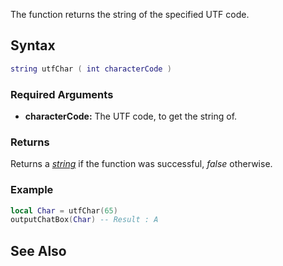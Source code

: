 
{{Server client function}}
The function returns the string of the specified UTF code.

==Syntax==
<syntaxhighlight lang="lua">
string utfChar ( int characterCode )
</syntaxhighlight>

===Required Arguments===
*'''characterCode:''' The UTF code, to get the string of.

===Returns===
Returns a ''[[/string.md|string]]'' if the function was successful, ''false'' otherwise.

===Example===
<section name="Example" class="both" show="true">
<syntaxhighlight lang="lua">
local Char = utfChar(65)
outputChatBox(Char) -- Result : A
</syntaxhighlight>
</section>

==See Also==
{{Utility_functions}}